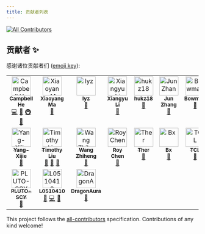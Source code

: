 ```yaml
---
title: 贡献者列表
---
```


<!-- ALL-CONTRIBUTORS-BADGE:START - Do not remove or modify this section -->
[![All Contributors](https://img.shields.io/badge/all_contributors-19-orange.svg?style=flat-square)](#contributors-)
<!-- ALL-CONTRIBUTORS-BADGE:END -->

## 贡献者 ✨

感谢诸位贡献者们 ([emoji key](https://allcontributors.org/docs/en/emoji-key)):

<!-- ALL-CONTRIBUTORS-LIST:START - Do not remove or modify this section -->
<!-- prettier-ignore-start -->
<!-- markdownlint-disable -->
<table>
  <tbody>
    <tr>
      <td align="center" valign="top" width="12.5%"><a href="https://github.com/duskmoon314"><img src="https://avatars2.githubusercontent.com/u/20477228?v=4?s=50" width="50px;" alt="Campbell He"/><br /><sub><b>Campbell He</b></sub></a><br /><a href="https://github.com/eesast/docs/commits?author=duskmoon314" title="Code">💻</a> <a href="https://github.com/eesast/docs/commits?author=duskmoon314" title="Documentation">📖</a> <a href="#infra-duskmoon314" title="Infrastructure (Hosting, Build-Tools, etc)">🚇</a> <a href="#maintenance-duskmoon314" title="Maintenance">🚧</a></td>
      <td align="center" valign="top" width="12.5%"><a href="https://github.com/boltma"><img src="https://avatars0.githubusercontent.com/u/6150748?v=4?s=50" width="50px;" alt="Xiaoyang Ma"/><br /><sub><b>Xiaoyang Ma</b></sub></a><br /><a href="https://github.com/eesast/docs/commits?author=boltma" title="Documentation">📖</a></td>
      <td align="center" valign="top" width="12.5%"><a href="https://github.com/zxdclyz"><img src="https://avatars2.githubusercontent.com/u/44538240?v=4?s=50" width="50px;" alt="lyz"/><br /><sub><b>lyz</b></sub></a><br /><a href="https://github.com/eesast/docs/commits?author=zxdclyz" title="Documentation">📖</a></td>
      <td align="center" valign="top" width="12.5%"><a href="https://github.com/xxxxyu"><img src="https://avatars3.githubusercontent.com/u/47287680?v=4?s=50" width="50px;" alt="Xiangyu Li"/><br /><sub><b>Xiangyu Li</b></sub></a><br /><a href="https://github.com/eesast/docs/commits?author=xxxxyu" title="Documentation">📖</a></td>
      <td align="center" valign="top" width="12.5%"><a href="https://github.com/hukz18"><img src="https://avatars3.githubusercontent.com/u/49591637?v=4?s=50" width="50px;" alt="hukz18"/><br /><sub><b>hukz18</b></sub></a><br /><a href="https://github.com/eesast/docs/commits?author=hukz18" title="Documentation">📖</a></td>
      <td align="center" valign="top" width="12.5%"><a href="https://github.com/Sweetnow"><img src="https://avatars2.githubusercontent.com/u/34758767?v=4?s=50" width="50px;" alt="Jun Zhang"/><br /><sub><b>Jun Zhang</b></sub></a><br /><a href="https://github.com/eesast/docs/commits?author=Sweetnow" title="Documentation">📖</a></td>
      <td align="center" valign="top" width="12.5%"><a href="https://github.com/BowmanChow"><img src="https://avatars1.githubusercontent.com/u/43898302?v=4?s=50" width="50px;" alt="Bowman"/><br /><sub><b>Bowman</b></sub></a><br /><a href="https://github.com/eesast/docs/commits?author=BowmanChow" title="Documentation">📖</a></td>
      <td align="center" valign="top" width="12.5%"><a href="https://github.com/DreamDraw"><img src="https://avatars2.githubusercontent.com/u/21218323?v=4?s=50" width="50px;" alt="DreamDraw Pan"/><br /><sub><b>DreamDraw Pan</b></sub></a><br /><a href="https://github.com/eesast/docs/commits?author=DreamDraw" title="Documentation">📖</a></td>
    </tr>
    <tr>
      <td align="center" valign="top" width="12.5%"><a href="https://github.com/Yang-Xijie"><img src="https://avatars3.githubusercontent.com/u/57952362?v=4?s=50" width="50px;" alt="Yang-Xijie"/><br /><sub><b>Yang-Xijie</b></sub></a><br /><a href="https://github.com/eesast/docs/commits?author=Yang-Xijie" title="Documentation">📖</a></td>
      <td align="center" valign="top" width="12.5%"><a href="https://github.com/Timothy-Liuxf"><img src="https://avatars.githubusercontent.com/u/65613511?v=4?s=50" width="50px;" alt="Timothy Liu"/><br /><sub><b>Timothy Liu</b></sub></a><br /><a href="https://github.com/eesast/docs/commits?author=Timothy-Liuxf" title="Documentation">📖</a> <a href="#maintenance-Timothy-Liuxf" title="Maintenance">🚧</a> <a href="https://github.com/eesast/docs/pulls?q=is%3Apr+reviewed-by%3ATimothy-Liuxf" title="Reviewed Pull Requests">👀</a></td>
      <td align="center" valign="top" width="12.5%"><a href="https://github.com/wang-zh20"><img src="https://avatars.githubusercontent.com/u/78086017?v=4?s=50" width="50px;" alt="Wang Zhiheng"/><br /><sub><b>Wang Zhiheng</b></sub></a><br /><a href="https://github.com/eesast/docs/commits?author=wang-zh20" title="Documentation">📖</a></td>
      <td align="center" valign="top" width="12.5%"><a href="https://github.com/chen-yy20"><img src="https://avatars.githubusercontent.com/u/84724215?v=4?s=50" width="50px;" alt="Roy Chen"/><br /><sub><b>Roy Chen</b></sub></a><br /><a href="https://github.com/eesast/docs/commits?author=chen-yy20" title="Documentation">📖</a></td>
      <td align="center" valign="top" width="12.5%"><a href="https://github.com/Ther-nullptr"><img src="https://avatars.githubusercontent.com/u/71265304?v=4?s=50" width="50px;" alt="Ther"/><br /><sub><b>Ther</b></sub></a><br /><a href="https://github.com/eesast/docs/commits?author=Ther-nullptr" title="Documentation">📖</a></td>
      <td align="center" valign="top" width="12.5%"><a href="https://github.com/birdx-007"><img src="https://avatars.githubusercontent.com/u/79506351?v=4?s=50" width="50px;" alt="Bx"/><br /><sub><b>Bx</b></sub></a><br /><a href="https://github.com/eesast/docs/commits?author=birdx-007" title="Documentation">📖</a></td>
      <td align="center" valign="top" width="12.5%"><a href="https://github.com/TCL606"><img src="https://avatars.githubusercontent.com/u/84725343?v=4?s=50" width="50px;" alt="TCL"/><br /><sub><b>TCL</b></sub></a><br /><a href="https://github.com/eesast/docs/commits?author=TCL606" title="Documentation">📖</a></td>
      <td align="center" valign="top" width="12.5%"><a href="https://github.com/BryantSuen"><img src="https://avatars.githubusercontent.com/u/65460093?v=4?s=50" width="50px;" alt="Boran Sun"/><br /><sub><b>Boran Sun</b></sub></a><br /><a href="https://github.com/eesast/docs/commits?author=BryantSuen" title="Documentation">📖</a></td>
    </tr>
    <tr>
      <td align="center" valign="top" width="12.5%"><a href="https://github.com/PLUTO-SCY"><img src="https://avatars.githubusercontent.com/u/78310004?v=4?s=50" width="50px;" alt="PLUTO-SCY"/><br /><sub><b>PLUTO-SCY</b></sub></a><br /><a href="https://github.com/eesast/docs/commits?author=PLUTO-SCY" title="Documentation">📖</a></td>
      <td align="center" valign="top" width="12.5%"><a href="https://github.com/L0510410"><img src="https://avatars.githubusercontent.com/u/87233125?v=4?s=50" width="50px;" alt="L0510410"/><br /><sub><b>L0510410</b></sub></a><br /><a href="https://github.com/eesast/docs/commits?author=L0510410" title="Documentation">📖</a> <a href="https://github.com/eesast/docs/commits?author=L0510410" title="Code">💻</a> <a href="#maintenance-L0510410" title="Maintenance">🚧</a></td>
      <td align="center" valign="top" width="12.5%"><a href="https://github.com/DragonAura"><img src="https://avatars.githubusercontent.com/u/32223554?v=4?s=50" width="50px;" alt="DragonAura"/><br /><sub><b>DragonAura</b></sub></a><br /><a href="https://github.com/eesast/docs/commits?author=DragonAura" title="Documentation">📖</a></td>
    </tr>
  </tbody>
</table>

<!-- markdownlint-restore -->
<!-- prettier-ignore-end -->

<!-- ALL-CONTRIBUTORS-LIST:END -->

This project follows the [all-contributors](https://github.com/all-contributors/all-contributors) specification. Contributions of any kind welcome!
